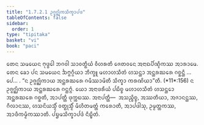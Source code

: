 ```yaml
---
title: "1.7.2.1 ᩏᨩ᩠ᨩᨣ᩠ᨥᩥᨠᩈᩥᨠ᩠ᨡᩣᨸᨴ"
tableOfContents: false
sidebar:
  order: 1
type: "tipitaka"
basket: "vi"
book: "paci"
---
```



<DynamicBreadcrumb />

<Division number="586" book="paci">

<Paragraph number="1735" book="paci">
ᨲᩮᨶ ᩈᨾᨿᩮᨶ ᨻᩩᨴ᩠ᨵᩮᩤ ᨽᨣᩅᩤ ᩈᩣᩅᨲ᩠ᨳᩥᨿᩴ ᩅᩥᩉᩁᨲᩥ ᨩᩮᨲᩅᨶᩮ ᩋᨶᩣᨳᨸᩥᨱ᩠ᨯᩥᨠᩔ ᩋᩣᩁᩣᨾᩮ. ᨲᩮᨶ ᨡᩮᩣ ᨸᨶ ᩈᨾᨿᩮᨶ ᨨᨻ᩠ᨻᨣ᩠ᨣᩥᨿᩣ ᨽᩥᨠ᩠ᨡᩪ ᨾᩉᩣᩉᩈᩥᨲᩴ ᩉᩈᨶ᩠ᨲᩣ ᩋᨶ᩠ᨲᩁᨥᩁᩮ ᨣᨧ᩠ᨨᨶ᩠ᨲᩥ …ᨸᩮ… .
</Paragraph>

<Paragraph number="1736" book="paci">
<Emphasis>“ᨶ ᩏᨩ᩠ᨩᨣ᩠ᨥᩥᨠᩣᨿ ᩋᨶ᩠ᨲᩁᨥᩁᩮ ᨣᨾᩥᩔᩣᨾᩦᨲᩥ ᩈᩥᨠ᩠ᨡᩣ ᨠᩁᨱᩦᨿᩣ”</Emphasis>ᨲᩥ. (*11*:<Emphasis>156</Emphasis>)
</Paragraph>

<Paragraph number="1737" book="paci">
ᨶ ᩏᨩ᩠ᨩᨣ᩠ᨥᩥᨠᩣᨿ ᩋᨶ᩠ᨲᩁᨥᩁᩮ ᨣᨶ᩠ᨲᨻ᩠ᨻᩴ. ᨿᩮᩣ ᩋᨶᩣᨴᩁᩥᨿᩴ ᨸᨭᩥᨧ᩠ᨧ ᨾᩉᩣᩉᩈᩥᨲᩴ ᩉᩈᨶ᩠ᨲᩮᩣ ᩋᨶ᩠ᨲᩁᨥᩁᩮ ᨣᨧ᩠ᨨᨲᩥ, ᩋᩣᨸᨲ᩠ᨲᩥ ᨴᩩᨠ᩠ᨠᨭᩔ.
</Paragraph>

<Paragraph number="1738" book="paci">
ᩋᨶᩣᨸᨲ᩠ᨲᩥ—  ᩋᩈᨬ᩠ᨧᩥᨧ᩠ᨧ, ᩋᩔᨲᩥᨿᩣ, ᩋᨩᩣᨶᨶ᩠ᨲᩔ, ᨣᩥᩃᩣᨶᩔ, ᩉᩈᨶᩦᨿᩈ᩠ᨾᩥᩴ ᩅᨲ᩠ᨳᩩᩈ᩠ᨾᩥᩴ ᨾᩥᩉᩥᨲᨾᨲ᩠ᨲᩴ ᨠᩁᩮᩣᨲᩥ, ᩋᩣᨸᨴᩤᩈᩩ, ᩏᨾ᩠ᨾᨲ᩠ᨲᨠᩔ, ᩋᩣᨴᩥᨠᨾ᩠ᨾᩥᨠᩔᩣᨲᩥ.

</Paragraph>
</Division>

<Paragraph number="1739" type="center" book="paci">
ᨸᨮᨾᩈᩥᨠ᩠ᨡᩣᨸᨴᩴ ᨶᩥᨭ᩠ᨮᩥᨲᩴ.
</Paragraph>
